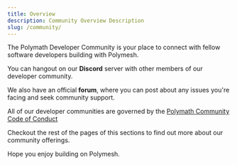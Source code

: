 ```yaml
---
title: Overview
description: Community Overview Description
slug: /community/
---
```


The Polymath Developer Community is your place to connect with fellow software developers building with Polymesh.

You can hangout on our <b>Discord</b> server with other members of our developer community.  

We also have an official <b>forum</b>, where you can post about any issues you're facing and seek community support.

<ActionCardWrapper>
	<ActionCard href="https://discord.gg/ud2deWAnyt" text="Join the Discord server" desc="Checkout what others in our developer community are building, and chat with the fellow developers."></ActionCard>
	<ActionCard href="https://community.polymesh.live/" text="Explore the Forums" desc="Browse solutions to existing questions, or ask your own. Learn from the knowledge base."></ActionCard>
</ActionCardWrapper>


All of our developer communities are governed by the [Polymath Community Code of Conduct](/community/code-of-conduct)

Checkout the rest of the pages of this sections to find out more about our community offerings.

Hope you enjoy building on Polymesh.



